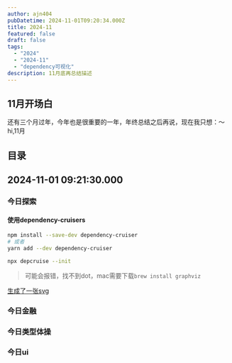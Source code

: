 ```yaml
---
author: ajn404
pubDatetime: 2024-11-01T09:20:34.000Z
title: 2024-11
featured: false
draft: false
tags:
  - "2024"
  - "2024-11"
  - "dependency可视化"
description: 11月底再总结描述
---
```


## 11月开场白

还有三个月过年，今年也是很重要的一年，年终总结之后再说，现在我只想：～hi,11月

## 目录

## 2024-11-01 09:21:30.000

### 今日探索

#### 使用dependency-cruisers

```bash
npm install --save-dev dependency-cruiser
# 或者
yarn add --dev dependency-cruiser
```

```bash
npx depcruise --init
```

> 可能会报错，找不到dot，mac需要下载`brew install graphviz`

[生成了一张svg](/assets/svg/dependency-graph.svg)

### 今日金融

### 今日类型体操

### 今日ui
